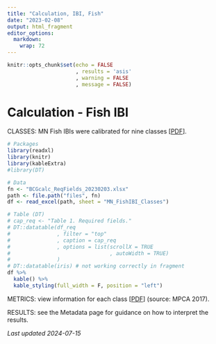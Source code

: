 ```yaml
---
title: "Calculation, IBI, Fish"
date: "2023-02-08"
output: html_fragment
editor_options: 
  markdown: 
    wrap: 72
---
```


```r
knitr::opts_chunk$set(echo = FALSE
                      , results = 'asis'
                      , warning = FALSE
                      , message = FALSE)
```

# Calculation - Fish IBI

CLASSES: MN Fish IBIs were calibrated for nine classes
[<a href="https://github.com/leppott/MNcalc/raw/main/inst/apps/MNcalc/www/links/FishIBI_2017_Classes.pdf" target="blank">PDF</a>].

```r
# Packages
library(readxl)
library(knitr)
library(kableExtra)
#library(DT)

# Data
fn <- "BCGcalc_ReqFields_20230203.xlsx"
path <- file.path("files", fn)
df <- read_excel(path, sheet = "MN_FishIBI_Classes")

# Table (DT)
# cap_req <- "Table 1. Required fields."
# DT::datatable(df_req
#               , filter = "top"
#               , caption = cap_req
#               , options = list(scrollX = TRUE
#                                , autoWidth = TRUE)
#               )
# DT::datatable(iris) # not working correctly in fragment
df %>%
  kable() %>%
  kable_styling(full_width = F, position = "left")
```

METRICS: view information for each class
[<a href="https://github.com/leppott/MNcalc/raw/main/inst/apps/MNcalc/www/links/FishIBI_2017_MetricInformation.pdf" target="blank">PDF</a>]
(source: MPCA 2017).

RESULTS: see the Metadata page for guidance on how to interpret the
results.

*Last updated 2024-07-15*
